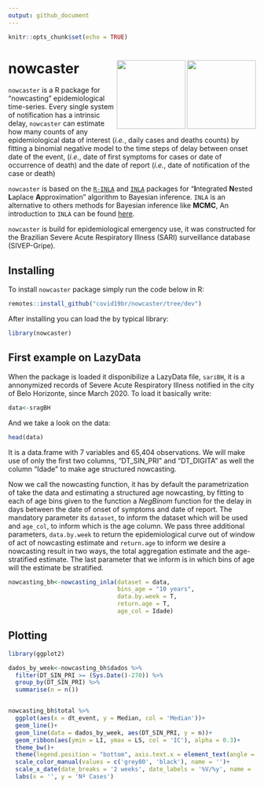 ```yaml
---
output: github_document
---
```

  
```r
knitr::opts_chunk$set(echo = TRUE)
```

# nowcaster <a href='https://github.com/covid19br/nowcaster'><img src='man/figures/nowcaster.png' align="right" width="140" /></a> <a href='https://github.com/covid19br/nowcaster'><img src='man/figures/nowcaster_rev.png' align="right" width="140" /></a>


`nowcaster` is a R package for "nowcasting" epidemiological time-series. Every single system of notification has a intrinsic delay, `nowcaster` can estimate how many counts of any epidemiological data of interest (*i.e.*, daily cases and deaths counts) by fitting a binomial negative model to the time steps of delay between onset date of the event, (*i.e.*, date of first symptoms for cases or date of occurrence of death) and the date of report (*i.e.*, date of notification of the case or death)

`nowcaster` is based on the [`R-INLA`](https://becarioprecario.bitbucket.io/inla-gitbook/index.html) and [`INLA`](https://inla.r-inla-download.org/r-inla.org/doc/inla-manual/inla-manual.pdf) packages for "**I**ntegrated **N**ested **L**aplace **A**pproximation" algorithm to Bayesian inference. `INLA` is an alternative to others methods for Bayesian inference like **MCMC**, An introduction to `INLA` can be found [here](https://becarioprecario.bitbucket.io/inla-gitbook/index.html).

`nowcaster` is build for epidemiological emergency use, it was constructed for the Brazilian Severe Acute Respiratory Illness (SARI) surveillance database (SIVEP-Gripe). 

## Installing


To install `nowcaster` package simply run the code below in R:

```r
remotes::install_github("covid19br/nowcaster/tree/dev")
```

After installing you can load the by typical library:

```r
library(nowcaster)
```

## First example on LazyData

When the package is loaded it disponibilize a LazyData file, `sariBH`, it is a annonymized records of Severe Acute Respiratory Illness notified in the city of Belo Horizonte, since March 2020. To load it basically write:

```r
data<-sragBH
```

And we take a look on the data:

```r
head(data)
```

It is a data.frame with 7 variables and 65,404 observations. We will make use of only the first two columns, "DT_SIN_PRI" and "DT_DIGITA" as well the column "Idade" to make age structured nowcasting.

Now we call the nowcasting function, it has by default the parametrization of take the data and estimating a structured age nowcasting, by fitting to each of age bins given to the function a $NegBinom$ function for the delay in days between the date of onset of symptoms and date of report. The mandatory parameter its `dataset`, to inform the dataset which will be used and `age_col`, to inform which is the age column. We pass three additional parameters, `data.by.week` to return the epidemiological curve out of window of act of nowcasting estimate and `return.age` to inform we desire a nowcasting result in two ways, the total aggregation estimate and the age-stratified estimate. The last parameter that we inform is in which bins of age will the estimate be stratified.

```r
nowcasting_bh<-nowcasting_inla(dataset = data, 
                               bins_age = "10 years", 
                               data.by.week = T, 
                               return.age = T, 
                               age_col = Idade)
```

## Plotting

```r
library(ggplot2)

dados_by_week<-nowcasting_bh$dados %>% 
  filter(DT_SIN_PRI >= (Sys.Date()-270)) %>% 
  group_by(DT_SIN_PRI) %>% 
  summarise(n = n())


nowcasting_bh$total %>% 
  ggplot(aes(x = dt_event, y = Median, col = 'Median'))+
  geom_line()+
  geom_line(data = dados_by_week, aes(DT_SIN_PRI, y = n))+
  geom_ribbon(aes(ymin = LI, ymax = LS, col = 'IC'), alpha = 0.3)+
  theme_bw()+
  theme(legend.position = "bottom", axis.text.x = element_text(angle = 90))+
  scale_color_manual(values = c('grey80', 'black'), name = '')+
  scale_x_date(date_breaks = '2 weeks', date_labels = '%V/%y', name = 'Date in Weeks')+
  labs(x = '', y = 'Nº Cases')
```





